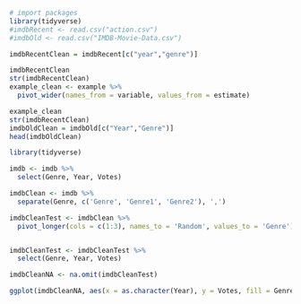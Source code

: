 ```r
# import packages
library(tidyverse) 
#imdbRecent <- read.csv("action.csv")
#imdbOld <- read.csv("IMDB-Movie-Data.csv")

imdbRecentClean = imdbRecent[c("year","genre")]

imdbRecentClean
str(imdbRecentClean)
example_clean <- example %>%
  pivot_wider(names_from = variable, values_from = estimate)

example_clean
str(imdbRecentClean)
imdbOldClean = imdbOld[c("Year","Genre")]
head(imdbOldClean)

```

```r
library(tidyverse) 

imdb <- imdb %>%
  select(Genre, Year, Votes)

imdbClean <- imdb %>%
  separate(Genre, c('Genre', 'Genre1', 'Genre2'), ',') 

imdbCleanTest <- imdbClean %>%
  pivot_longer(cols = c(1:3), names_to = 'Random', values_to = 'Genre') 


imdbCleanTest <- imdbCleanTest %>%
  select(Genre, Year, Votes)

imdbCleanNA <- na.omit(imdbCleanTest)

```

```r
ggplot(imdbCleanNA, aes(x = as.character(Year), y = Votes, fill = Genre)) + geom_bar(stat = "identity") + labs(title = "Number of Votes for Each Genre Per Year", x = "Year") + theme_minimal()
```
